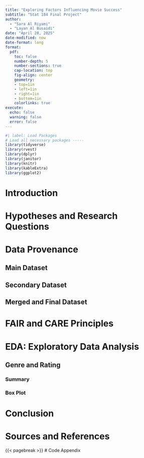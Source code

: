 ```yaml
---
title: "Exploring Factors Influencing Movie Success"
subtitle: "Stat 184 Final Project"
author: 
  - "Sara Al Riyami"
  - "Layan Al Busaidi"
date: "April 28, 2025"
date-modified: now
date-format: long
format:
  pdf:
    toc: false
    number-depth: 5
    number-sections: true
    cap-location: top
    fig-align: center
    geometry: 
    - top=1in
    - left=1in
    - right=1in
    - bottom=1in
    colorlinks: true
execute: 
  echo: false
  warning: false
  error: false
---
```


```r
#| label: Load Packages 
# Load all necessary packages -----
library(tidyverse)
library(rvest)
library(dplyr)
library(janitor)
library(knitr)
library(kableExtra)
library(ggplot2)
```

# Introduction

# Hypotheses and Research Questions

# Data Provenance

## Main Dataset

## Secondary Dataset

## Merged and Final Dataset

# FAIR and CARE Principles

# EDA: Exploratory Data Analysis

## Genre and Rating
### Summary
### Box Plot

# Conclusion

# Sources and References


{{< pagebreak >}}
# Code Appendix
```r
```

